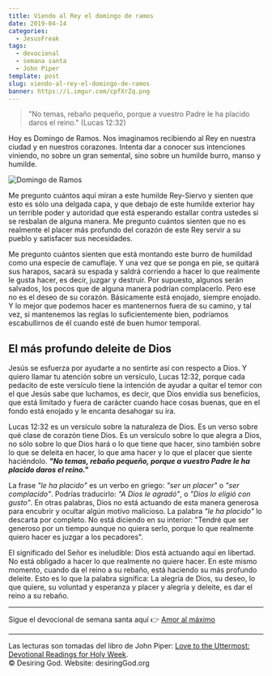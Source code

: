```yaml
---
title: Viendo al Rey el domingo de ramos
date: 2019-04-14
categories:
  - JesusFreak
tags:
  - devocional
  - semana santa
  - John Piper
template: post
slug: viendo-al-rey-el-domingo-de-ramos
banner: https://i.imgur.com/cpfXrZq.png
---
```


> "No temas, rebaño pequeño, porque a vuestro Padre le ha placido daros el reino." (Lucas 12:32)

Hoy es Domingo de Ramos. Nos imaginamos recibiendo al Rey en nuestra ciudad y en nuestros corazones. Intenta dar a conocer sus intenciones viniendo, no sobre un gran semental, sino sobre un humilde burro, manso y humilde.

![Domingo de Ramos](https://i.imgur.com/cpfXrZq.png)

Me pregunto cuántos aquí miran a este humilde Rey-Siervo y sienten que esto es sólo una delgada capa, y que debajo de este humilde exterior hay un terrible poder y autoridad que está esperando estallar contra ustedes si se resbalan de alguna manera. Me pregunto cuántos sienten que no es realmente el placer más profundo del corazón de este Rey servir a su pueblo y satisfacer sus necesidades.

Me pregunto cuántos sienten que está montando este burro de humildad como una especie de camuflaje. Y una vez que se ponga en pie, se quitará sus harapos, sacará su espada y saldrá corriendo a hacer lo que realmente le gusta hacer, es decir, juzgar y destruir. Por supuesto, algunos serán salvados, los pocos que de alguna manera podrían complacerlo. Pero ese no es el deseo de su corazón. Básicamente está enojado, siempre enojado. Y lo mejor que podemos hacer es mantenernos fuera de su camino, y tal vez, si mantenemos las reglas lo suficientemente bien, podríamos escabullirnos de él cuando esté de buen humor temporal.

## El más profundo deleite de Dios

Jesús se esfuerza por ayudarte a no sentirte así con respecto a Dios. Y quiero llamar tu atención sobre un versículo, Lucas 12:32, porque cada pedacito de este versículo tiene la intención de ayudar a quitar el temor con el que Jesús sabe que luchamos, es decir, que Dios envidia sus beneficios, que está limitado y fuera de carácter cuando hace cosas buenas, que en el fondo está enojado y le encanta desahogar su ira.

Lucas 12:32 es un versículo sobre la naturaleza de Dios. Es un verso sobre qué clase de corazón tiene Dios. Es un versículo sobre lo que alegra a Dios, no sólo sobre lo que Dios hará o lo que tiene que hacer, sino también sobre lo que se deleita en hacer, lo que ama hacer y lo que el placer que siente haciéndolo. **_"No temas, rebaño pequeño, porque a vuestro Padre le ha placido daros el reino."_**

La frase _"le ha placido"_ es un verbo en griego: _"ser un placer"_ o _"ser complacido"_. Podrías traducirlo: _"A Dios le agradó"_, o _"Dios lo eligió con gusto"_. En otras palabras, Dios no está actuando de esta manera generosa para encubrir y ocultar algún motivo malicioso. La palabra _"le ha placido"_ lo descarta por completo. No está diciendo en su interior: "Tendré que ser generoso por un tiempo aunque no quiera serlo, porque lo que realmente quiero hacer es juzgar a los pecadores".

El significado del Señor es ineludible: Dios está actuando aquí en libertad. No está obligado a hacer lo que realmente no quiere hacer. En este mismo momento, cuando da el reino a su rebaño, está haciendo su más profundo deleite. Esto es lo que la palabra significa: La alegría de Dios, su deseo, lo que quiere, su voluntad y esperanza y placer y alegría y deleite, es dar el reino a su rebaño.

---

Sigue el devocional de semana santa aquí 👉 [Amor al máximo](/blog/amor-al-maximo)

---

Las lecturas son tomadas del libro de John Piper: [Love to the Uttermost: Devotional Readings for Holy Week](https://www.desiringgod.org/books/love-to-the-uttermost).<br />
© Desiring God. Website: desiringGod.org
